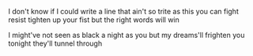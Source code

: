 I don't know if I could write a line that ain't so trite as this
you can fight resist
tighten up your fist
but the right words will win

I might've not seen as black a night as you
but my dreams'll frighten you
tonight they'll tunnel through